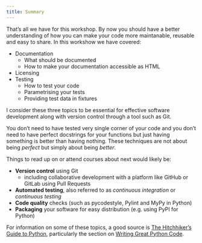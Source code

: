 ```yaml
---
title: Summary
---
```



That's all we have for this workshop. By now you should have a better understanding of how you can make your code more maintanable, reusable and easy to share. In this workshow we have covered:

- Documentation
  - What should be documented
  - How to make your documentation accessible as HTML
- Licensing
- Testing
  - How to test your code
  - Parametrising your tests
  - Providing test data in fixtures

I consider these three topics to be essential for effective software development along with version control through a tool such as Git.

You don't need to have tested very single corner of your code and you don't need to have perfect docstrings for your functions but just having something is better than having nothing. These techniques are not about being *perfect* but simply about being *better*.

Things to read up on or attend courses about next would likely be:

- **Version control** using Git
  - including collaborative development with a platform like GitHub or GitLab using Pull Requests
- **Automated testing**, also referred to as *continuous integration* or *continuous testing*
- **Code quality** checks (such as pycodestyle, Pylint and MyPy in Python)
- **Packaging** your software for easy distribution (e.g. using PyPI for Python)

For information on some of these topics, a good source is [The Hitchhiker's Guide to Python](https://docs.python-guide.org), particularly the section on [Writing Great Python Code](https://docs.python-guide.org/#writing-great-python-code).

